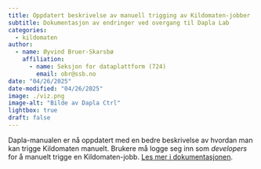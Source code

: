 ```yaml
---
title: Oppdatert beskrivelse av manuell trigging av Kildomaten-jobber
subtitle: Dokumentasjon av endringer ved overgang til Dapla Lab
categories:
  - kildomaten
author:
  - name: Øyvind Bruer-Skarsbø
    affiliation: 
      - name: Seksjon for dataplattform (724)
        email: obr@ssb.no
date: "04/26/2025"
date-modified: "04/26/2025"
image: ./viz.png
image-alt: "Bilde av Dapla Ctrl"
lightbox: true
draft: false
---
```


Dapla-manualen er nå oppdatert med en bedre beskrivelse av hvordan man kan trigge Kildomaten manuelt. Brukere må logge seg inn som *developers* for å manuelt trigge en Kildomaten-jobb. [Les mer i dokumentasjonen](../../../statistikkere/kildomaten.qmd#trigge-kilde-manuelt). 
